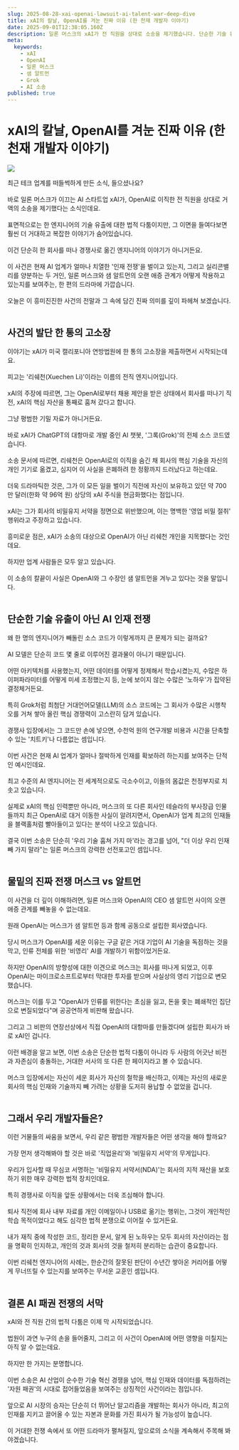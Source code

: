 ```yaml
---
slug: 2025-08-28-xai-openai-lawsuit-ai-talent-war-deep-dive
title: xAI의 칼날, OpenAI를 겨눈 진짜 이유 (한 천재 개발자 이야기)
date: 2025-09-01T12:38:05.160Z
description: 일론 머스크의 xAI가 전 직원을 상대로 소송을 제기했습니다. 단순한 기술 유출 사건이 아닙니다. 그 뒤에 숨겨진 OpenAI와의 인재 전쟁, 그리고 머스크와 샘 알트먼의 오랜 애증 관계까지 파헤쳐 봅니다.
meta:
  keywords:
    - xAI
    - OpenAI
    - 일론 머스크
    - 샘 알트먼
    - Grok
    - AI 소송
published: true
---
```


# xAI의 칼날, OpenAI를 겨눈 진짜 이유 (한 천재 개발자 이야기)

![](https://blogger.googleusercontent.com/img/a/AVvXsEi7hNclsl2gmMTMASEuKGDYCd0ksb0Pdh5wgAofT3csnk2APb-iRWaRyiTeof4kcAssdzH7UKQfkGBEvwIN3_e5DcXnUK08M216KPtCTNSxgNclByQ27zsFu3X3kX7U7Efh0vHIoQht7iTrTPWneIPG5ID9cSIULRiyvLqTHrpaABUcnZsA6Gr4I2c1JJI=s16000)

최근 테크 업계를 떠들썩하게 만든 소식, 들으셨나요?<br /><br />
바로 일론 머스크가 이끄는 AI 스타트업 xAI가, OpenAI로 이직한 전 직원을 상대로 거액의 소송을 제기했다는 소식인데요.<br /><br />
표면적으로는 한 엔지니어의 기술 유출에 대한 법적 다툼이지만, 그 이면을 들여다보면 훨씬 더 거대하고 복잡한 이야기가 숨어있습니다.<br /><br />
이건 단순히 한 회사를 떠나 경쟁사로 옮긴 엔지니어의 이야기가 아니거든요.<br /><br />
이 사건은 현재 AI 업계가 얼마나 치열한 '인재 전쟁'을 벌이고 있는지, 그리고 실리콘밸리를 양분하는 두 거인, 일론 머스크와 샘 알트먼의 오랜 애증 관계가 어떻게 작용하고 있는지를 보여주는, 한 편의 드라마에 가깝습니다.<br /><br />
오늘은 이 흥미진진한 사건의 전말과 그 속에 담긴 진짜 의미를 깊이 파헤쳐 보겠습니다.<br /><br />

## 사건의 발단 한 통의 고소장

이야기는 xAI가 미국 캘리포니아 연방법원에 한 통의 고소장을 제출하면서 시작되는데요.<br /><br />
피고는 '리쉐천(Xuechen Li)'이라는 이름의 전직 엔지니어입니다.<br /><br />
xAI의 주장에 따르면, 그는 OpenAI로부터 채용 제안을 받은 상태에서 회사를 떠나기 직전, xAI의 핵심 자산을 통째로 훔쳐 갔다고 합니다.<br /><br />
그냥 평범한 기밀 자료가 아니거든요.<br /><br />
바로 xAI가 ChatGPT의 대항마로 개발 중인 AI 챗봇, '그록(Grok)'의 전체 소스 코드였습니다.<br /><br />
소송 문서에 따르면, 리쉐천은 OpenAI로의 이직을 숨긴 채 회사의 핵심 기술을 자신의 개인 기기로 옮겼고, 심지어 이 사실을 은폐하려 한 정황까지 드러났다고 하는데요.<br /><br />
더욱 드라마틱한 것은, 그가 이 모든 일을 벌이기 직전에 자신이 보유하고 있던 약 700만 달러(한화 약 96억 원) 상당의 xAI 주식을 현금화했다는 점입니다.<br /><br />
xAI는 그가 회사의 비밀유지 서약을 정면으로 위반했으며, 이는 명백한 '영업 비밀 절취' 행위라고 주장하고 있습니다.<br /><br />
흥미로운 점은, xAI가 소송의 대상으로 OpenAI가 아닌 리쉐천 개인을 지목했다는 것인데요.<br /><br />
하지만 업계 사람들은 모두 알고 있습니다.<br /><br />
이 소송의 칼끝이 사실은 OpenAI와 그 수장인 샘 알트먼을 겨누고 있다는 것을 말입니다.<br /><br />

## 단순한 기술 유출이 아닌 AI 인재 전쟁

왜 한 명의 엔지니어가 빼돌린 소스 코드가 이렇게까지 큰 문제가 되는 걸까요?<br /><br />
AI 모델은 단순히 코드 몇 줄로 이루어진 결과물이 아니기 때문입니다.<br /><br />
어떤 아키텍처를 사용했는지, 어떤 데이터를 어떻게 정제해서 학습시켰는지, 수많은 하이퍼파라미터를 어떻게 미세 조정했는지 등, 눈에 보이지 않는 수많은 '노하우'가 집약된 결정체거든요.<br /><br />
특히 Grok처럼 최첨단 거대언어모델(LLM)의 소스 코드에는 그 회사가 수많은 시행착오를 거쳐 쌓아 올린 핵심 경쟁력이 고스란히 담겨 있습니다.<br /><br />
경쟁사 입장에서는 그 코드만 손에 넣으면, 수천억 원의 연구개발 비용과 시간을 단축할 수 있는 '치트키'나 다름없는 셈입니다.<br /><br />
이번 사건은 현재 AI 업계가 얼마나 절박하게 인재를 확보하려 하는지를 보여주는 단적인 예시인데요.<br /><br />
최고 수준의 AI 엔지니어는 전 세계적으로도 극소수이고, 이들의 몸값은 천정부지로 치솟고 있습니다.<br /><br />
실제로 xAI의 핵심 인력뿐만 아니라, 머스크의 또 다른 회사인 테슬라의 부사장급 인물들까지 최근 OpenAI로 대거 이동한 사실이 알려지면서, OpenAI가 업계 최고의 인재들을 블랙홀처럼 빨아들이고 있다는 분석이 나오고 있습니다.<br /><br />
결국 이번 소송은 단순히 '우리 기술 훔쳐 가지 마'라는 경고를 넘어, "더 이상 우리 인재 빼 가지 말라"는 일론 머스크의 강력한 선전포고인 셈입니다.<br /><br />

## 물밑의 진짜 전쟁 머스크 vs 알트먼

이 사건을 더 깊이 이해하려면, 일론 머스크와 OpenAI의 CEO 샘 알트먼 사이의 오랜 애증 관계를 빼놓을 수 없는데요.<br /><br />
원래 OpenAI는 머스크가 샘 알트먼 등과 함께 공동으로 설립한 회사였습니다.<br /><br />
당시 머스크가 OpenAI를 세운 이유는 구글 같은 거대 기업이 AI 기술을 독점하는 것을 막고, 인류 전체를 위한 '비영리' AI를 개발하기 위함이었거든요.<br /><br />
하지만 OpenAI의 방향성에 대한 이견으로 머스크는 회사를 떠나게 되었고, 이후 OpenAI는 마이크로소프트로부터 막대한 투자를 받으며 사실상의 영리 기업으로 변모했습니다.<br /><br />
머스크는 이를 두고 "OpenAI가 인류를 위한다는 초심을 잃고, 돈을 좇는 폐쇄적인 집단으로 변질되었다"며 공공연하게 비판해 왔습니다.<br /><br />
그리고 그 비판의 연장선상에서 직접 OpenAI의 대항마를 만들겠다며 설립한 회사가 바로 xAI인 겁니다.<br /><br />
이런 배경을 알고 보면, 이번 소송은 단순한 법적 다툼이 아니라 두 사람의 어긋난 비전과 자존심이 충돌하는, 거대한 서사의 또 다른 한 페이지라고 볼 수 있습니다.<br /><br />
머스크 입장에서는 자신이 세운 회사가 자신의 철학을 배신하고, 이제는 자신의 새로운 회사의 핵심 인재와 기술까지 빼 가려는 상황을 도저히 용납할 수 없었을 겁니다.<br /><br />

## 그래서 우리 개발자들은?

이런 거물들의 싸움을 보면서, 우리 같은 평범한 개발자들은 어떤 생각을 해야 할까요?<br /><br />
가장 먼저 생각해봐야 할 것은 바로 '직업윤리'와 '비밀유지 서약'의 무게입니다.<br /><br />
우리가 입사할 때 무심코 서명하는 '비밀유지 서약서(NDA)'는 회사의 지적 재산을 보호하기 위한 매우 강력한 법적 장치인데요.<br /><br />
특히 경쟁사로 이직을 앞둔 상황에서는 더욱 조심해야 합니다.<br /><br />
퇴사 직전에 회사 내부 자료를 개인 이메일이나 USB로 옮기는 행위는, 그것이 개인적인 학습 목적이었다고 해도 심각한 법적 분쟁으로 이어질 수 있거든요.<br /><br />
내가 재직 중에 작성한 코드, 정리한 문서, 알게 된 노하우는 모두 회사의 자산이라는 점을 명확히 인지하고, 개인의 것과 회사의 것을 철저히 분리하는 습관이 중요합니다.<br /><br />
이번 리쉐천 엔지니어의 사례는, 한순간의 잘못된 판단이 수년간 쌓아온 커리어를 어떻게 무너뜨릴 수 있는지를 보여주는 무서운 교훈인 셈입니다.<br /><br />

## 결론 AI 패권 전쟁의 서막

xAI와 전 직원 간의 법적 다툼은 이제 막 시작되었습니다.<br /><br />
법원이 과연 누구의 손을 들어줄지, 그리고 이 사건이 OpenAI에 어떤 영향을 미칠지는 아직 알 수 없는데요.<br /><br />
하지만 한 가지는 분명합니다.<br /><br />
이번 소송은 AI 산업이 순수한 기술 혁신 경쟁을 넘어, 핵심 인재와 데이터를 독점하려는 '자원 패권'의 시대로 접어들었음을 보여주는 상징적인 사건이라는 점입니다.<br /><br />
앞으로 AI 시장의 승자는 단순히 더 뛰어난 알고리즘을 개발하는 회사가 아니라, 최고의 인재를 지키고 끌어올 수 있는 자본과 문화를 가진 회사가 될 가능성이 높습니다.<br /><br />
이 거대한 전쟁 속에서 또 어떤 드라마가 펼쳐질지, 앞으로의 소식을 계속해서 주목해 봐야겠습니다.<br /><br />
